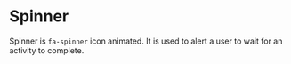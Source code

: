 
<Meta title="MDX|Spinner" component={Spinner} />

# Spinner

Spinner is `fa-spinner` icon animated. It is used to alert a user to wait for an activity to complete.

<Preview>
  <div>
    <Spinner />
    <Spinner className="my-spin-div" iconClassName="my-spinner-classname" size={24} />
  </div>
</Preview>

<ArgTypes of={Spinner} />
